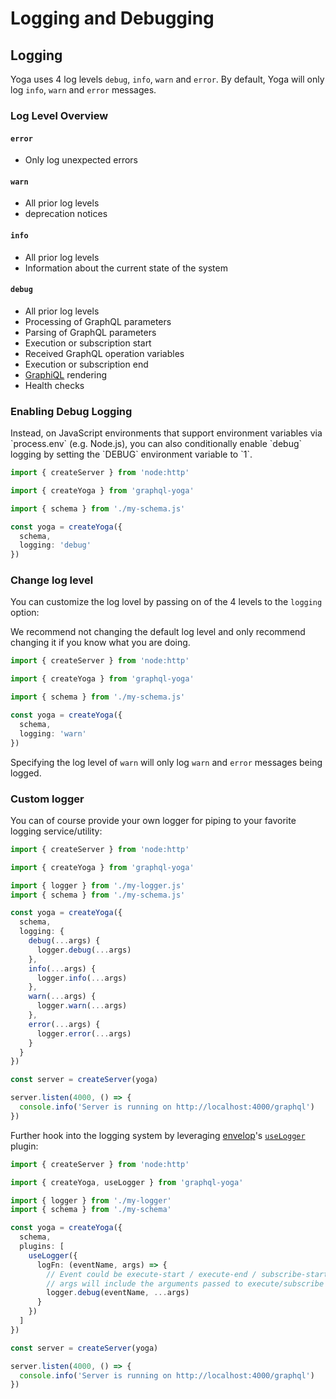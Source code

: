 
# Logging and Debugging

## Logging

Yoga uses 4 log levels `debug`, `info`, `warn` and `error`. By default, Yoga will only log `info`,
`warn` and `error` messages.

### Log Level Overview

#### `error`

- Only log unexpected errors

#### `warn`

- All prior log levels
- deprecation notices

#### `info`

- All prior log levels
- Information about the current state of the system

#### `debug`

- All prior log levels
- Processing of GraphQL parameters
- Parsing of GraphQL parameters
- Execution or subscription start
- Received GraphQL operation variables
- Execution or subscription end
- [GraphiQL](https://github.com/graphql/graphiql) rendering
- Health checks

### Enabling Debug Logging

<Callout>
  Instead, on JavaScript environments that support environment variables via `process.env` (e.g.
  Node.js), you can also conditionally enable `debug` logging by setting the `DEBUG` environment
  variable to `1`.
</Callout>

```ts filename="Custom log level" {7}
import { createServer } from 'node:http'

import { createYoga } from 'graphql-yoga'

import { schema } from './my-schema.js'

const yoga = createYoga({
  schema,
  logging: 'debug'
})
```

### Change log level

You can customize the log lovel by passing on of the 4 levels to the `logging` option:

<Callout>
  We recommend not changing the default log level and only recommend changing it if you know what
  you are doing.
</Callout>

```ts filename="Custom log level" {7}
import { createServer } from 'node:http'

import { createYoga } from 'graphql-yoga'

import { schema } from './my-schema.js'

const yoga = createYoga({
  schema,
  logging: 'warn'
})
```

Specifying the log level of `warn` will only log `warn` and `error` messages being logged.

### Custom logger

You can of course provide your own logger for piping to your favorite logging service/utility:

```ts
import { createServer } from 'node:http'

import { createYoga } from 'graphql-yoga'

import { logger } from './my-logger.js'
import { schema } from './my-schema.js'

const yoga = createYoga({
  schema,
  logging: {
    debug(...args) {
      logger.debug(...args)
    },
    info(...args) {
      logger.info(...args)
    },
    warn(...args) {
      logger.warn(...args)
    },
    error(...args) {
      logger.error(...args)
    }
  }
})

const server = createServer(yoga)

server.listen(4000, () => {
  console.info('Server is running on http://localhost:4000/graphql')
})
```

Further hook into the logging system by leveraging
[envelop](https://www.envelop.dev/plugins/use-logger)'s
[`useLogger`](https://www.envelop.dev/plugins/use-logger) plugin:

```ts
import { createServer } from 'node:http'

import { createYoga, useLogger } from 'graphql-yoga'

import { logger } from './my-logger'
import { schema } from './my-schema'

const yoga = createYoga({
  schema,
  plugins: [
    useLogger({
      logFn: (eventName, args) => {
        // Event could be execute-start / execute-end / subscribe-start / subscribe-end / etc.
        // args will include the arguments passed to execute/subscribe (in case of "start" event) and additional result in case of "end" event.
        logger.debug(eventName, ...args)
      }
    })
  ]
})

const server = createServer(yoga)

server.listen(4000, () => {
  console.info('Server is running on http://localhost:4000/graphql')
})
```
